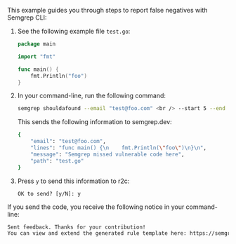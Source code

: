 
This example guides you through steps to report false negatives with Semgrep CLI:

1. See the following example file `test.go`:
    ```go                                    
    package main​
    
    import "fmt"
    
    func main() {
        fmt.Println("foo")
    }
    ```

1. In your command-line, run the following command:
    ```sh
    semgrep shouldafound --email "test@foo.com" <br /> --start 5 --end 7 -m "Semgrep missed vulnerable code here" ./test.go
    ```

    This sends the following information to semgrep.dev:

    ```sh
    {
        "email": "test@foo.com",
        "lines": "func main() {\n    fmt.Println(\"foo\")\n}\n",
        "message": "Semgrep missed vulnerable code here",
        "path": "test.go"
    }

3. Press `y` to send this information to r2c:

    ```
    OK to send? [y/N]: y
    ```

If you send the code, you receive the following notice in your command-line:

```sh
Sent feedback. Thanks for your contribution!
You can view and extend the generated rule template here: https://semgrep.dev/s/ylAk
```